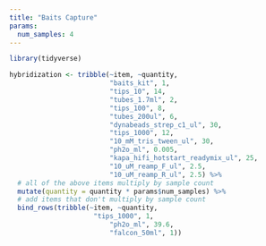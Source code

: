 ```yaml
---
title: "Baits Capture"
params:
  num_samples: 4
---
```

```r
library(tidyverse)
```

```r
hybridization <- tribble(~item, ~quantity,
                         "baits_kit", 1,
                         "tips_10", 14,
                         "tubes_1.7ml", 2, 
                         "tips_100", 8,
                         "tubes_200ul", 6,
                         "dynabeads_strep_c1_ul", 30, 
                         "tips_1000", 12,
                         "10_mM_tris_tween_ul", 30, 
                         "ph2o_ml", 0.005,
                         "kapa_hifi_hotstart_readymix_ul", 25,
                         "10_uM_reamp_F_ul", 2.5,
                         "10_uM_reamp_R_ul", 2.5) %>% 
  # all of the above items multiply by sample count
  mutate(quantity = quantity * params$num_samples) %>% 
  # add items that don't multiply by sample count
  bind_rows(tribble(~item, ~quantity,
                     "tips_1000", 1,
                         "ph2o_ml", 39.6,
                         "falcon_50ml", 1))
```

